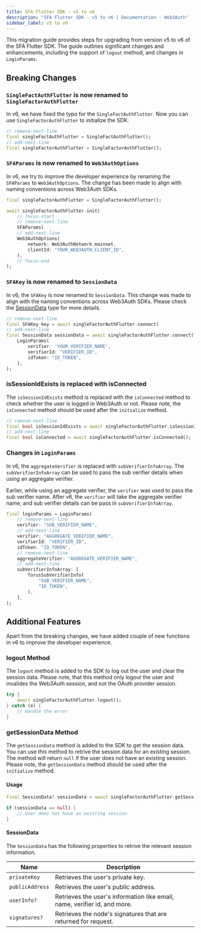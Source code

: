 ```yaml
---
title: SFA Flutter SDK - v5 to v6
description: "SFA Flutter SDK - v5 to v6 | Documentation - Web3Auth"
sidebar_label: v5 to v6
---
```


This migration guide provides steps for upgrading from version v5 to v6 of the SFA Flutter SDK. The
guide outlines significant changes and enhancements, including the support of `logout` method, and
changes in `LoginParams`.

## Breaking Changes

### `SingleFactAuthFlutter` is now renamed to `SingleFactorAuthFlutter`

In v6, we have fixed the typo for the `SingleFactAuthFlutter`. Now you can use
`SingleFactorAuthFlutter` to initialize the SDK.

```dart
// remove-next-line
final singleFactAuthFlutter = SingleFactAuthFlutter();
// add-next-line
final singleFactorAuthFlutter = SingleFactorAuthFlutter();
```

### `SFAParams` is now renamed to `Web3AuthOptions`

In v6, we try to improve the developer experience by renaming the `SFAParams` to `Web3AuthOptions`.
The change has been made to align with naming conventions across Web3Auth SDKs.

```dart
final singleFactorAuthFlutter = SingleFactorAuthFlutter();

await singleFactorAuthFlutter.init(
    // focus-start
    // remove-next-line
    SFAParams(
    // add-next-line
    Web3AuthOptions(
        network: Web3AuthNetwork.mainnet,
        clientId: "YOUR_WEB3AUTH_CLIENT_ID",
    ),
    // focus-end
);
```

### `SFAKey` is now renamed to `SessionData`

In v6, the `SFAKey` is now renamed to `SessionData`. This change was made to align with the naming
conventions across Web3Auth SDKs. Please check the [SessionData](#sessiondata) type for more
details.

```dart
// remove-next-line
final SFAKey key = await singleFactorAuthFlutter.connect(
// add-next-line
final SessionData sessionData = await singleFactorAuthFlutter.connect(
    LoginParams(
        verifier: 'YOUR_VERIFIER_NAME',
        verifierId: "VERIFIER_ID",
        idToken: "ID_TOKEN",
    ),
);
```

### isSessionIdExists is replaced with isConnected

The `isSessionIdExists` method is replaced with the `isConnected` method to check whether the user
is logged in Web3Auth or not. Please note, the `isConnected` method should be used after the
`initialize` method.

```dart
// remove-next-line
final bool isSessionIdExists = await singleFactorAuthFlutter.isSessionIdExists();
// add-next-line
final bool isConnected = await singleFactorAuthFlutter.isConnected();
```

### Changes in `LoginParams`

In v6, the `aggregateVerifier` is replaced with `subVerifierInfoArray`. The `subVerifierInfoArray`
can be used to pass the sub verifier details when using an aggregate verifier.

Earlier, while using an aggregate verifier, the `verifier` was used to pass the sub verifier name.
After v6, the `verifier` will take the aggregate verifier name, and sub verifier details can be pass
in `subVerifierInfoArray`.

```dart
final loginParams = LoginParams(
    // remove-next-line
    verifier: "SUB_VERIFIER_NAME",
    // add-next-line
    verifier: "AGGREGATE_VERIFIER_NAME",
    verifierId: "VERIFIER_ID",
    idToken: "ID_TOKEN",
    // remove-next-line
    aggregateVerifier: "AGGREGATE_VERIFIER_NAME",
    // add-next-line
    subVerifierInfoArray: [
        TorusSubVerifierInfo(
            "SUB_VERIFIER_NAME",
            "ID_TOKEN",
        ),
    ],
);
```

## Additional Features

Apart from the breaking changes, we have added couple of new functions in v6 to improve the
developer experience.

### logout Method

The `logout` method is added to the SDK to log out the user and clear the session data. Please note,
that this method only logout the user and invalides the Web3Auth session, and not the OAuth provider
session.

```dart
try {
    await singleFactorAuthFlutter.logout();
} catch (e) {
    // Handle the error
}
```

### getSessionData Method

The `getSessionData` method is added to the SDK to get the session data. You can use this method to
retrive the session data for an existing session. The method will return `null` if the user does not
have an existing session. Please note, the `getSessionData` method should be used after the
`initialize` method.

#### Usage

```dart
final SessionData? sessionData = await singleFactorAuthFlutter.getSessionData();

if (sessionData == null) {
    // User does not have an existing session
}
```

#### SessionData

The `SessionData` has the following properties to retrive the relevant session information.

| Name            | Description                                                               |
| --------------- | ------------------------------------------------------------------------- |
| `privateKey`    | Retrieves the user's private key.                                         |
| `publicAddress` | Retrieves the user's public address.                                      |
| `userInfo?`     | Retrieves the user's information like email, name, verifier id, and more. |
| `signatures?`   | Retrieves the node's signatures that are returned for request.            |
